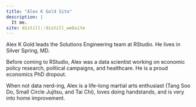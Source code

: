 ```yaml
---
title: "Alex K Gold Site"
description: |
  It me.
site: distill::distill_website
---
```


Alex K Gold leads the Solutions Engineering team at RStudio. He lives in Silver Spring, MD.

Before coming to RStudio, Alex was a data scientist working on economic policy research, political campaigns, and healthcare. He is a proud economics PhD dropout.

When not data nerd-ing, Alex is a life-long martial arts enthusiast (Tang Soo Do, Small Circle Jujitsu, and Tai Chi), loves doing handstands, and is very into home improvement.
